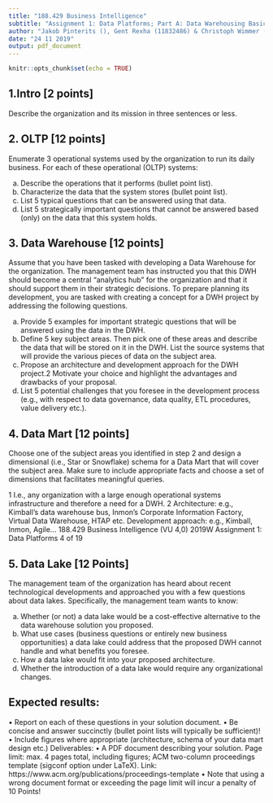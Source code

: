```yaml
---
title: "188.429 Business Intelligence"
subtitle: "Assignment 1: Data Platforms; Part A: Data Warehousing Basics and Modeling"
author: "Jakob Pinterits (), Gent Rexha (11832486) & Christoph Wimmer ()"
date: "24 11 2019"
output: pdf_document
---
```


```r
knitr::opts_chunk$set(echo = TRUE)
```

## 1.Intro [2 points]

Describe the organization and its mission in three sentences or less.

## 2. OLTP [12 points]

Enumerate 3 operational systems used by the organization to run its daily business.
For each of these operational (OLTP) systems:

a) Describe the operations that it performs (bullet point list).
b) Characterize the data that the system stores (bullet point list).
c) List 5 typical questions that can be answered using that data.
d) List 5 strategically important questions that cannot be answered based (only) on
the data that this system holds.

## 3. Data Warehouse [12 points]

Assume that you have been tasked with developing a Data Warehouse for the organization.
The management team has instructed you that this DWH should become a central “analytics
hub” for the organization and that it should support them in their strategic decisions. To
prepare planning its development, you are tasked with creating a concept for a DWH project
by addressing the following questions.

a) Provide 5 examples for important strategic questions that will be answered
using the data in the DWH.
b) Define 5 key subject areas. Then pick one of these areas and describe the data
that will be stored on it in the DWH. List the source systems that will provide the
various pieces of data on the subject area.
c) Propose an architecture and development approach for the DWH project.2
Motivate your choice and highlight the advantages and drawbacks of your
proposal.
d) List 5 potential challenges that you foresee in the development process (e.g.,
with respect to data governance, data quality, ETL procedures, value delivery
etc.).

## 4. Data Mart [12 points]

Choose one of the subject areas you identified in step 2 and design a dimensional (i.e.,
Star or Snowflake) schema for a Data Mart that will cover the subject area. Make sure to
include appropriate facts and choose a set of dimensions that facilitates meaningful
queries.

1 I.e., any organization with a large enough operational systems infrastructure and therefore a need for a DWH.
2 Architecture: e.g., Kimball’s data warehouse bus, Inmon’s Corporate Information Factory, Virtual Data Warehouse,
HTAP etc.
Development approach: e.g., Kimball, Inmon, Agile…
188.429 Business Intelligence (VU 4,0)
2019W
Assignment 1: Data Platforms
4 of 19

## 5. Data Lake [12 Points]

The management team of the organization has heard about recent technological
developments and approached you with a few questions about data lakes.
Specifically, the management team wants to know:

a) Whether (or not) a data lake would be a cost-effective alternative to the data
warehouse solution you proposed.
b) What use cases (business questions or entirely new business opportunities) a
data lake could address that the proposed DWH cannot handle and what
benefits you foresee.
c) How a data lake would fit into your proposed architecture.
d) Whether the introduction of a data lake would require any organizational
changes.

## Expected results:

• Report on each of these questions in your solution document.
• Be concise and answer succinctly (bullet point lists will typically be sufficient)!
• Include figures where appropriate (architecture, schema of your data mart design etc.)
Deliverables:
• A PDF document describing your solution. Page limit: max. 4 pages total, including figures;
ACM two-column proceedings template (sigconf option under LaTeX).
Link: https://www.acm.org/publications/proceedings-template
• Note that using a wrong document format or exceeding the page limit will incur a penalty
of 10 Points!
